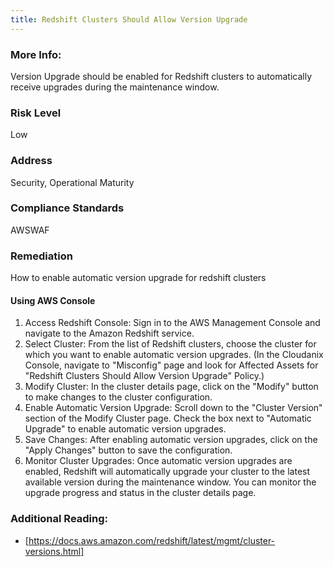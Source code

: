 ```yaml
---
title: Redshift Clusters Should Allow Version Upgrade
---
```


### More Info:

Version Upgrade should be enabled for Redshift clusters to automatically receive upgrades during the maintenance window.

### Risk Level

Low

### Address

Security, Operational Maturity

### Compliance Standards

AWSWAF

### Remediation

How to enable automatic version upgrade for redshift clusters

#### Using AWS Console

1. Access Redshift Console: Sign in to the AWS Management Console and navigate to the Amazon Redshift service.
2. Select Cluster: From the list of Redshift clusters, choose the cluster for which you want to enable automatic version upgrades.
    (In the Cloudanix Console, navigate to "Misconfig" page and look for Affected Assets for "Redshift Clusters Should Allow Version Upgrade" Policy.)
3. Modify Cluster: In the cluster details page, click on the "Modify" button to make changes to the cluster configuration.
4. Enable Automatic Version Upgrade: Scroll down to the "Cluster Version" section of the Modify Cluster page. Check the box next to "Automatic Upgrade" to enable automatic version upgrades.
5. Save Changes: After enabling automatic version upgrades, click on the "Apply Changes" button to save the configuration.
6. Monitor Cluster Upgrades: Once automatic version upgrades are enabled, Redshift will automatically upgrade your cluster to the latest available version during the maintenance window. You can monitor the upgrade progress and status in the cluster details page.

### Additional Reading:

- [https://docs.aws.amazon.com/redshift/latest/mgmt/cluster-versions.html]